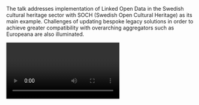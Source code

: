The talk addresses implementation of Linked Open Data in the Swedish cultural heritage sector with SOCH (Swedish Open Cultural Heritage) as its main example. Challenges of updating bespoke legacy solutions in order to achieve greater compatibility with overarching aggregators such as Europeana are also illuminated.

<Video provider="youtube" id="https://www.youtube.com/embed/Sqyff632Y2M">
  Presentation by Marcus Smith
</Video>
